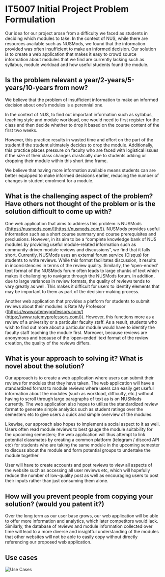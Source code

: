
<Meta title="archive/IT5007 Initial Project Problem Formulation" />

# IT5007 Initial Project Problem Formulation

Our idea for our project arose from a difficulty we faced as students in
deciding which modules to take. In the context of NUS, while there are
resources available such as NUSMods, we found that the information provided
was often insufficient to make an informed decision. Our solution is to create
a web application that makes it easy to crowd source information about modules
that we find are currently lacking such as syllabus, module workload and
how useful students found the module.

## Is the problem relevant a year/2-years/5-years/10-years from now?

We believe that the problem of insufficient information to make an informed
decision about one’s modules is a perennial one.

In the context of NUS, to find out important information such as syllabus,
teaching style and module workload, one would need to first register for the
class and then decide whether to drop it based on the course content of the
first two weeks.

However, this practice results in wasted time and effort on the part of the
student if the student ultimately decides to drop the module. Additionally,
this practice places pressure on faculty who are faced with logistical issues
if the size of their class changes drastically due to students adding or dropping
their module within this short time frame.

We believe that having more information available means students can are better
equipped to make informed decisions earlier, reducing the number of changes in
student enrolment for a module.

## What is the challenging aspect of the problem? Have others not thought of the problem or is the solution difficult to come up with?

One web application that aims to address this problem is NUSMods ([https://nusmods.com/](https://nusmods.com/)).
NUSMods provides useful information such as a short course summary and course prerequisites
and preclusions. However, in its aim to be a “complete knowledge bank of NUS modules by providing
useful module-related information such as community-driven module reviews and discussions”,
we find that it falls short. Currently, NUSMods uses an external forum service (Disqus) for students
to write reviews. While this format facilitates discussion, it results in inconsistencies in terms of
the review quality. Similarly, the ‘open-ended’ text format of the NUSMods forum often leads to large
chunks of text which makes it challenging to navigate through the NUSMods forum. In addition, due to
large variances in review formats, the quality of reviews tends to vary greatly as well. This makes it
difficult for users to identify elements that may be important to them as part of the decision-making process.

Another web application that provides a platform for students to submit reviews about their modules is
Rate My Professor ([https://www.ratemyprofessors.com/](https://www.ratemyprofessors.com/)). However,
this functions more as a review of a university or a particular faculty staff. As a result, students
who wish to find out more about a particular module would have to identify the faculty staff teaching
the module first. Moreover, because reviews are anonymous and because of the ‘open-ended’ text format
of the review creation, the quality of the reviews differs.

## What is your approach to solving it? What is novel about the solution?

Our approach is to create a web application where users can submit their reviews for modules that
they have taken. The web application will have a standardized format to module reviews where users
can easily get useful information about the modules (such as workload, difficulty, etc.) without having
to scroll through large paragraphs of text as is on NUSMods currently. The web application also hopes to
utilize the standardized review format to generate simple analytics such as student ratings over the semesters
etc to give users a quick and simple overview of the modules.

Likewise, our approach also hopes to implement a social aspect to it as well. Users often read module reviews
to best gauge the module suitability for the upcoming semesters; the web application will thus attempt
to link potential classmates by creating a common platform (telegram / discord API etc) for students
who are taking the same module in the upcoming semester to discuss about the module and form potential
groups to undertake the module together

User will have to create accounts and post reviews to view all aspects of the website such as accessing
all user reviews etc, which will hopefully reduce the number of low-quality post as well as encouraging
users to post their inputs rather than just consuming them alone.

## How will you prevent people from copying your solution? (would you patent it?)

Over the long term as our user base grows, our web application will be able to offer more information
and analytics, which later competitors would lack. Similarly, the database of reviews and module information
collected over time will lead to a more diverse and insightful understanding of the modules that other
websites will not be able to easily copy without directly referencing our proposed web application.

## Use cases
<img src={usecases} alt="Use Cases"/>